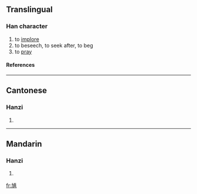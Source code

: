 ==Translingual==
===Han character===
{{Han char|rn=5|rad=乙|as=11|sn=12|four=|canj=大弓十月金 (KNJBC)}}
# to [[implore]]
# to beseech, to seek after, to beg
# to [[pray]]
====References====
{{Han ref|kx=0084.321|hdz=10263.070|uh=3424|ud=13348}}

----
==Cantonese==
===Hanzi===
{{yue-hanzi|jyut=|y=kaau4}}
# {{defn|Cantonese}}

----
==Mandarin==
===Hanzi===
{{cmn-hanzi|pin=[[qiú]] (qiu2)|wg=ch'iu<sup>2</sup>}}
# {{defn|Mandarin}}

[[fr:㐤]]